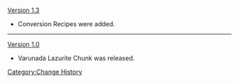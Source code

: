 [[Version 1.3]]
*Conversion Recipes were added.
----
[[Version 1.0]]
*Varunada Lazurite Chunk was released.
<noinclude>[[Category:Change History]]</noinclude>